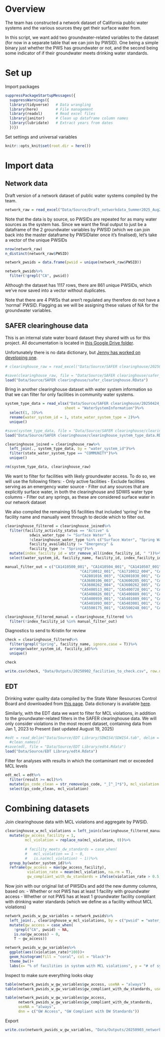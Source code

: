 
# Overview

The team has constructed a network dataset of California public water systems and the various sources they get their surface water from. 

In this script, we want add two groundwater-related variables to the dataset (for now in a separate table that we can join by PWSID). One being a simple binary just whether the PWS has groundwater or not, and the second being some indicator of if their groundwater meets drinking water standards.


# Set up

Import packages
```r
suppressPackageStartupMessages({
  suppressWarnings({
  library(tidyverse)   # Data wrangling
  library(here)        # File management
  library(readxl)      # Read excel files
  library(janitor)     # Clean up dataframe column names
  library(lubridate)   # Extract years from dates
  })})
```

Set settings and universal variables
```r
knitr::opts_knit$set(root.dir = here())
```


# Import data

## Network data
Draft version of a network dataset of public water systems compiled by the team. 

```r
network_raw = read_excel("Data/Source/Draft_networkdata_Summer2025_Aug25.xlsx")
```

Note that the data is by source, so PWSIDs are repeated for as many water sources as the system has. 
Since we want the final output to just be a dataframe of the 2 groundwater variables by PWSID (which we can join back into the master dataframe by PWSIDlater once it's finalised), let's take a vector of the unique PWSIDs
```r
nrow(network_raw)
n_distinct(network_raw$PWSID)

network_pwsids = data.frame(pwsid = unique(network_raw$PWSID))

network_pwsids%>%
  filter(!grepl("CA", pwsid))
```
Although the dataset has 1117 rows, there are 861 unique PWSIDs, which we've now saved into a vector without duplicates. 

Note that there are 4 PWSs that aren't regulated any therefore do not have a 'normal' PWSID. Flagging as we will be assigning these values of NA for the groundwater variables.

## SAFER clearinghouse data
This is an internal state water board dataset they shared with us for this project. All documentation is located in [this Google Drive folder](https://drive.google.com/drive/folders/1gxMrGeaOA_xtGb1zf97Z79EFEwKcIpCG).

Unfortunately there is no data dictionary, but [Jenny has worked on developing one](https://docs.google.com/spreadsheets/d/1ulStajU7D1eFu2m3V0fTDtcm3PGNlneX/edit?gid=631545570#gid=631545570).

```r
# clearinghouse_raw = read_excel("Data/Source/SAFER clearinghouse/20250424_SAFER_CLEARINGHOUSE_EXPORT.xlsx", sheet = "SourceReporting")

#save(clearinghouse_raw, file = "Data/Source/SAFER clearinghouse/safer_clearinghouse.RData")
load("Data/Source/SAFER clearinghouse/safer_clearinghouse.RData")
```

Bring in another clearinghouse dataset with water system information so that we can filter for only facilities in community water systems. 
```r
system_type_data = read_xlsx("Data/Source/SAFER clearinghouse/20250424_SAFER_CLEARINGHOUSE_EXPORT.xlsx", 
                           sheet = "WaterSystemInformation")%>%
  select(1, 3)%>%
  rename(water_system_id = 1, state_water_system_type = 2)%>%
  unique()

#save(system_type_data, file = "Data/Source/SAFER clearinghouse/clearinghouse_system_type_data.RData")
load("Data/Source/SAFER clearinghouse/clearinghouse_system_type_data.RData")

clearinghouse_joined = clearinghouse_raw%>%
  left_join(., system_type_data, by = "water_system_id")%>%
  filter(state_water_system_type == "COMMUNITY")%>%
  unique()

rm(system_type_data, clearinghouse_raw)
```

We want to filter for facilities with likely groundwater access. To do so, we will use the following filters:
- Only active facilities
- Exclude facilities serving as an emergency water source
- Filter out any sources that are explicitly surface water, in both the clearinghouse and SDWIS water type columns
- Filter out any springs, as these are considered surface water in our network dataset

We also compiled the remaining 55 facilities that included 'spring' in the facility name and manually went through to decide which to filter out. 
```r
clearinghouse_filtered = clearinghouse_joined%>%
  filter(facility_activity_status == "Active" & 
           sdwis_water_type != "Surface Water" & 
           !clearinghouse_water_type %in% c("Surface Water", "Spring Water") &
           facility_availability != "Emergency" &
           facility_type != "Spring")%>%
  mutate(index_facility_id = str_remove_all(index_facility_id, " "))%>%
  select(water_system_id, facility_name, facility_id, index_facility_id, facility_availability, facility_activity_status:clearinghouse_water_type)

manual_filter_out = c("CA1410500_001", "CA1410504_001", "CA1410507_001", "CA1410509_001", 
                                  "CA1710012_001", "CA1710012_004", "CA2801016_001", "CA2801016_002", 
                                  "CA2801016_003", "CA2801030_001", "CA3200175_005", "CA3310031_093", 
                                  "CA3600106_003", "CA3600205_001", "CA3600257_002", "CA3600262_001", 
                                  "CA3600262_004", "CA3600262_005", "CA5400511_001", "CA5400513_001", 
                                  "CA5400513_002", "CA5400728_001", "CA5400738_001", "CA5400783_001", 
                                  "CA5400826_001", "CA5400889_001", "CA5400916_001", "CA5400942_001", 
                                  "CA5400959_001", "CA5401089_001", "CA5401093_001", "CA5401093_002", 
                                  "CA5401093_003", "CA5403001_001", "CA5403020_001", "CA5500090_001", 
                                  "CA5500175_001", "CA5500248_001", "CA5500250_001")

clearinghouse_filtered_manual = clearinghouse_filtered %>%
  filter(!index_facility_id %in% manual_filter_out)
```

Diagnostics to send to Kristin for review
```r
check = clearinghouse_filtered%>%
  filter(grepl("Spring", facility_name, ignore.case = T))%>%
  arrange(water_system_id, facility_id)%>%
  unique()

check

write.csv(check, "Data/Outputs/20250902_facilities_to_check.csv", row.names = F)
```

## EDT

Drinking water quality data compiled by the State Water Resources Control Board and downloaded from [this page](https://www.waterboards.ca.gov/drinking_water/certlic/drinkingwater/EDTlibrary.html). Data dictionary is available [here](https://www.waterboards.ca.gov/drinking_water/certlic/drinkingwater/documents/edtlibrary/data_dictionary.pdf).

Similarly, with the EDT data we want to filter for MCL violations, in addition to the groundwater-related filters in the SAFER clearinghouse data. We will only consider violations in the most recent dataset, containing data from Jan 1, 2023 to Present (last updated August 19, 2025)

```r
#edt = read_delim("Data/Source/EDT Library/SDWIS4/SDWIS4.tab", delim = "\t", escape_double = FALSE, trim_ws = TRUE)%>%
  #clean_names()
#save(edt, file = "Data/Source/EDT Library/edt4.Rdata")
load("Data/Source/EDT Library/edt4.Rdata")
```

Filter for analyses with results in which the contaminant met or exceeded MCL levels

```r
edt_mcl = edt%>%
  filter(result >= mcl)%>%
  mutate(ps_code_clean = str_remove(ps_code, "_[^_]*$"), mcl_violation = 1)%>%
  select(ps_code_clean, mcl_violation)
```



# Combining datasets

Join clearinghouse data with MCL violations and aggregate by PWSID. 
```r
clearinghouse_w_mcl_violations = left_join(clearinghouse_filtered_manual, edt_mcl, by = c("index_facility_id" = "ps_code_clean"))%>%
  mutate(gw_access_facility = 1,
         mcl_violation = replace_na(mcl_violation, 0))%>%
         
         # facility_meets_dw_standards = case_when(
         #   mcl_violation == 1 ~ 0,
         #   is.na(mcl_violation) ~ 1))%>%
  group_by(water_system_id)%>%
  reframe(gw_access = max(gw_access_facility), 
          violation_rate = mean(mcl_violation, na.rm = T),
          gw_compliant_with_dw_standards = ifelse(violation_rate > 0.5, 0, 1))
```
Now join with our original list of PWSIDs and add the new dummy columns, based on:
 - Whether or not PWS has at least 1 facility with groundwater access
 - Whether or not PWS has at least 1 groundwater facility compliant with drinking water standards (which we define as a facility without MCL violations)
```r
network_pwsids_w_gw_variables = network_pwsids%>%
  left_join(., clearinghouse_w_mcl_violations, by = c("pwsid" = "water_system_id"))%>%
  mutate(gw_access = case_when(
    !grepl("CA", pwsid) ~ NA,
    is.na(gw_access) ~ 0,
    T ~ gw_access))

network_pwsids_w_gw_variables%>%
  ggplot(aes((violation_rate)*100))+
  geom_histogram(fill = "coral", col = "black")+
  theme_bw()+
  labs(x= "% of facilities in system with MCL violations", y = "# of systems")
```

Inspect to make sure everything looks okay
```r
table(network_pwsids_w_gw_variables$gw_access, useNA = "always")
table(network_pwsids_w_gw_variables$gw_compliant_with_dw_standards, useNA = "always")

table(network_pwsids_w_gw_variables$gw_access, 
      network_pwsids_w_gw_variables$gw_compliant_with_dw_standards, 
      useNA = "always",
      dnn = c("GW Access", "GW Compliant with DW Standards"))
```
Export
```r
write.csv(network_pwsids_w_gw_variables, "Data/Outputs/20250903_network_pwsids_w_gw_variables.csv", row.names = F)
```





